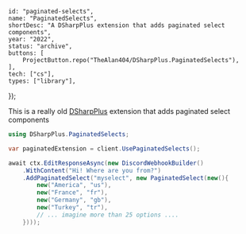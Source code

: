 	id: "paginated-selects",
	name: "PaginatedSelects",
	shortDesc: "A DSharpPlus extension that adds paginated select components",
	year: "2022",
	status: "archive",
	buttons: [
		ProjectButton.repo("TheAlan404/DSharpPlus.PaginatedSelects"),
	],
	tech: ["cs"],
	types: ["library"],
});

This is a really old [DSharpPlus](https://dsharpplus.github.io/DSharpPlus/) extension that adds paginated select components

```cs
using DSharpPlus.PaginatedSelects;

var paginatedExtension = client.UsePaginatedSelects();
```

```cs
await ctx.EditResponseAsync(new DiscordWebhookBuilder()
	.WithContent("Hi! Where are you from?")
	.AddPaginatedSelect("myselect", new PaginatedSelect(new(){
		new("America", "us"),
		new("France", "fr"),
		new("Germany", "gb"),
		new("Turkey", "tr"),
		// ... imagine more than 25 options ....
	})));
```

